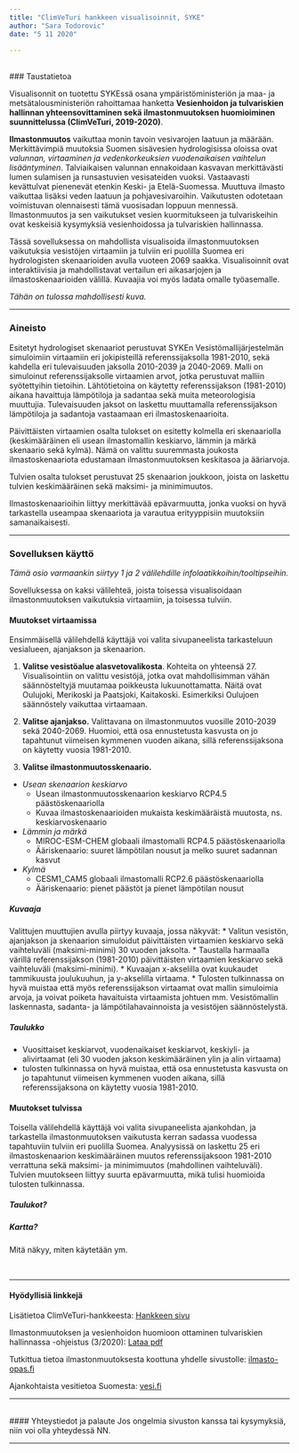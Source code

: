 ```yaml
---
title: "ClimVeTuri hankkeen visualisoinnit, SYKE"
author: "Sara Todorovic"
date: "5 11 2020"

---
```

<br>
### Taustatietoa 

Visualisonnit on tuotettu SYKEssä osana ympäristöministeriön ja maa- ja metsätalousministeriön rahoittamaa hanketta **Vesienhoidon ja tulvariskien hallinnan yhteensovittaminen sekä ilmastonmuutoksen huomioiminen suunnittelussa (ClimVeTuri, 2019-2020)**.

**Ilmastonmuutos** vaikuttaa monin tavoin vesivarojen laatuun ja määrään. Merkittävimpiä muutoksia Suomen sisävesien hydrologisissa oloissa ovat _valunnan, virtaaminen ja vedenkorkeuksien vuodenaikaisen vaihtelun lisääntyminen_. Talviaikaisen valunnan ennakoidaan kasvavan merkittävästi lumen sulamisen ja runsastuvien vesisateiden vuoksi. Vastaavasti kevättulvat pienenevät etenkin Keski- ja Etelä-Suomessa. Muuttuva ilmasto vaikuttaa lisäksi veden laatuun ja pohjavesivaroihin. Vaikutusten odotetaan voimistuvan olennaisesti tämä vuosisadan loppuun mennessä. Ilmastonmuutos ja sen vaikutukset vesien kuormitukseen ja tulvariskeihin ovat keskeisiä kysymyksiä vesienhoidossa ja tulvariskien hallinnassa.  

Tässä sovelluksessa on mahdollista visualisoida ilmastonmuutoksen vaikutuksia vesistöjen virtaamiin ja tulviin eri puolilla Suomea eri hydrologisten skenaarioiden avulla vuoteen 2069 saakka. Visualisoinnit ovat interaktiivisia ja mahdollistavat vertailun eri aikasarjojen ja ilmastoskenaarioiden välillä. Kuvaajia voi myös ladata omalle työasemalle.

*Tähän on tulossa mahdollisesti kuva.*

***

### Aineisto
Esitetyt hydrologiset skenaariot perustuvat SYKEn Vesistömallijärjestelmän simuloimiin virtaamiin eri jokipisteillä referenssijaksolla 1981-2010, sekä kahdella eri tulevaisuuden jaksolla 2010-2039 ja 2040-2069. Malli on simuloinut referenssijaksolle virtaamien arvot, jotka perustuvat malliin syötettyihin tietoihin. Lähtötietoina on käytetty referenssijakson (1981-2010) aikana havaittuja lämpötiloja ja sadantaa sekä muita meteorologisia muuttujia. Tulevaisuuden jaksot on laskettu muuttamalla referenssijakson lämpötiloja ja sadantoja vastaamaan eri ilmastoskenaarioita.  

Päivittäisten virtaamien osalta tulokset on esitetty kolmella eri skenaariolla (keskimääräinen eli usean ilmastomallin keskiarvo, lämmin ja märkä skenaario sekä kylmä). Nämä on valittu suuremmasta joukosta ilmastoskenaariota edustamaan ilmastonmuutoksen keskitasoa ja ääriarvoja.  

Tulvien osalta tulokset perustuvat 25 skenaarion joukkoon, joista on laskettu tulvien keskimääräinen sekä maksimi- ja minimimuutos.  

Ilmastoskenaarioihin liittyy merkittävää epävarmuutta, jonka vuoksi on hyvä tarkastella useampaa skenaariota ja varautua erityyppisiin muutoksiin samanaikaisesti.



***

### Sovelluksen käyttö


*Tämä osio varmaankin siirtyy 1 ja 2 välilehdille infolaatikkoihin/tooltipseihin.*  

Sovelluksessa on kaksi välilehteä, joista toisessa visualisoidaan ilmastonmuutoksen vaikutuksia virtaamiin, ja toisessa tulviin.  

#### Muutokset virtaamissa
Ensimmäisellä välilehdellä käyttäjä voi valita sivupaneelista tarkasteluun vesialueen, ajanjakson ja skenaarion.  

1. **Valitse vesistöalue alasvetovalikosta**. Kohteita on yhteensä 27. Visualisointiin on valittu vesistöjä, jotka ovat mahdollisimman vähän säännösteltyjä muutamaa poikkeusta lukuunottamatta. Näitä ovat Oulujoki, Merikoski ja Paatsjoki, Kaitakoski. Esimerkiksi Oulujoen säännöstely vaikuttaa virtaamaan.  

2. **Valitse ajanjakso.** Valittavana on ilmastonmuutos vuosille 2010-2039 sekä 2040-2069. Huomioi, että osa ennustetusta kasvusta  on jo tapahtunut viimeisen kymmenen vuoden aikana, sillä referenssijaksona on käytetty vuosia 1981-2010.  

3. **Valitse ilmastonmuutosskenaario.**

* *Usean skenaarion keskiarvo*
  + Usean ilmastonmuutosskenaarion keskiarvo RCP4.5 päästöskenaariolla
  + Kuvaa ilmastoskenaarioiden mukaista keskimääräistä muutosta, ns. keskiarvoskenaario  
* *Lämmin ja märkä*
  + MIROC-ESM-CHEM globaali ilmastomalli RCP4.5 päästöskenaariolla
  + Ääriskenaario: suuret lämpötilan nousut ja melko suuret sadannan kasvut 
* *Kylmä*
  + CESM1_CAM5 globaali ilmastomalli RCP2.6 päästöskenaariolla
  + Ääriskenaario: pienet päästöt ja pienet lämpötilan nousut  
  

##### **Kuvaaja**
Valittujen muuttujien avulla piirtyy kuvaaja, jossa näkyvät:
* Valitun vesistön, ajanjakson ja skenaarion simuloidut päivittäisten virtaamien keskiarvo sekä vaihteluväli (maksimi-minimi) 30 vuoden jaksolta.
* Taustalla harmaalla värillä referenssijakson (1981-2010) päivittäisten virtaamien keskiarvo sekä vaihteluväli (maksimi-minimi).
* Kuvaajan x-akselilla ovat kuukaudet tammikuusta joulukuuhun, ja y-akselilla virtaama.
* Tulosten tulkinnassa on hyvä muistaa että myös referenssijakson virtaamat ovat mallin simuloimia arvoja, ja voivat poiketa havaituista virtaamista johtuen mm. Vesistömallin laskennasta, sadanta- ja lämpötilahavainnoista ja vesistöjen säännöstelystä.


##### **Taulukko**
* Vuosittaiset keskiarvot, vuodenaikaiset keskiarvot, keskiyli- ja alivirtaamat (eli 30 vuoden jakson keskimääräinen ylin ja alin virtaama) 
* tulosten tulkinnassa on hyvä muistaa, että osa ennustetusta kasvusta  on jo tapahtunut viimeisen kymmenen vuoden aikana, sillä referenssijaksona on käytetty vuosia 1981-2010.  


#### Muutokset tulvissa
Toisella välilehdellä käyttäjä voi valita sivupaneelista ajankohdan, ja tarkastella ilmastonmuutoksen vaikutusta kerran sadassa vuodessa tapahtuviin tulviin eri puolilla Suomea. Analyysissä on laskettu 25 eri ilmastoskenaarion keskimääräinen muutos referenssijaksoon 1981-2010 verrattuna sekä maksimi- ja minimimuutos (mahdollinen vaihteluväli). Tulvien muutokseen liittyy suurta epävarmuutta, mikä tulisi huomioida tulosten tulkinnassa.


##### **Taulukot?**  


##### **Kartta?**
Mitä näkyy, miten käytetään ym.

<br>

***

#### Hyödyllisiä linkkejä  

Lisätietoa ClimVeTuri-hankkeesta: <a href="https://www.syke.fi/fi-FI/Tutkimus__kehittaminen/Tutkimus_ja_kehittamishankkeet/Hankkeet/ClimVeTuri/Vesienhoidon_ja_tulvariskien_hallinnan_y(49676)" target="_blank">Hankkeen sivu</a>  

Ilmastonmuutoksen ja vesienhoidon huomioon ottaminen tulvariskien hallinnassa -ohjeistus (3/2020): <a href="https://www.ymparisto.fi/download/noname/%7BBBDABB7C-C44B-45B6-BDAE-BECF7DD05087%7D/157142" target="_blank">Lataa pdf</a>  

Tutkittua tietoa ilmastonmuutoksesta koottuna yhdelle sivustolle: <a href="https://ilmasto-opas.fi/fi/" target="_blank">ilmasto-opas.fi</a>  

Ajankohtaista vesitietoa Suomesta: <a href="https://www.vesi.fi/" target="_blank">vesi.fi</a>  


***
<br>
#### Yhteystiedot ja palaute
Jos ongelmia sivuston kanssa tai kysymyksiä, niin voi olla yhteydessä NN.
<br>

***


